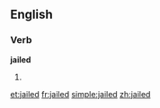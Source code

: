 ==English==

===Verb===
'''jailed'''

# {{past of|[[jail]]}}

[[et:jailed]]
[[fr:jailed]]
[[simple:jailed]]
[[zh:jailed]]